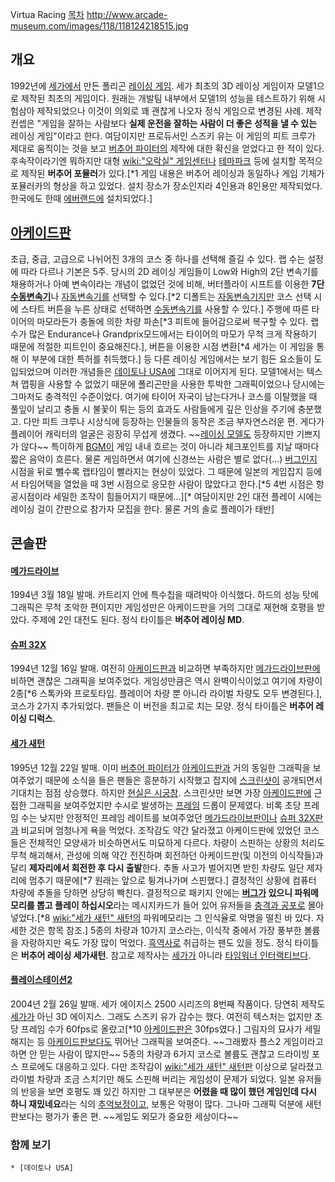 Virtua Racing
[[목차]]
http://www.arcade-museum.com/images/118/118124218515.jpg

== 개요 ==
1992년에 [[세가]]에서 만든 폴리곤 [[레이싱 게임]]. 세가 최초의 3D 레이싱 게임이자 모델1으로 제작된 최초의 게임이다. 원래는 개발팀 내부에서 모델1의 성능을 테스트하기 위해 시험삼아 제작되었으나 이것이 의외로 꽤 괜찮게 나오자 정식 게임으로 변경된 사례. 제작 컨셉은 "게임을 잘하는 사람보다 '''실제 운전을 잘하는 사람이 더 좋은 성적을 낼 수 있는''' 레이싱 게임"이라고 한다. 여담이지만 프로듀서인 스즈키 유는 이 게임의 피트 크루가 제대로 움직이는 것을 보고 [[버추어 파이터]]의 제작에 대한 확신을 얻었다고 한 적이 있다.
후속작이라기엔 뭐하지만 대형 [[wiki:"오락실" 게임센터]]나 [[테마파크]] 등에 설치할 목적으로 제작된 '''버추어 포뮬러'''가 있다.[*1 게임 내용은 버추어 레이싱과 동일하나 게임 기체가 포뮬러카의 형상을 하고 있었다. 설치 장소가 장소인지라 4인용과 8인용만 제작되었다. 한국에도 한때 [[에버랜드]]에 설치되었다.]

== [[아케이드]]판 ==
{{{#!html
<embed src="http://www.youtube.com/v/jJv_tZiBThc&color1=0xb1b1b1&color2=0xcfcfcf&hl=ko&feature=player_embedded&fs=1" type="application/x-shockwave-flash" allowfullscreen="true" allowScriptAccess="always" width="425" height="344"></embed>
}}}

초급, 중급, 고급으로 나뉘어진 3개의 코스 중 하나를 선택해 즐길 수 있다. 랩 수는 설정에 따라 다르나 기본은 5주. 당시의 2D 레이싱 게임들이 Low와 High의 2단 변속기를 채용하거나 아예 변속이라는 개념이 없었던 것에 비해, 버터플라이 시프트를 이용한 '''7단 [[수동변속기]]'''나 [[자동변속기]]를 선택할 수 있다.[*2 디폴트는 [[자동변속기]]지만 코스 선택 시에 스타트 버튼을 누른 상태로 선택하면 [[수동변속기]]를 사용할 수 있다.] 주행에 따른 타이어의 마모라든가 충돌에 의한 차량 파손[*3 피트에 들어감으로써 복구할 수 있다. 랩수가 많은 Endurance나 Grandprix모드에서는 타이어의 마모가 무척 크게 작용하기 때문에 적절한 피트인이 중요해진다.], 버튼을 이용한 시점 변환[*4 세가는 이 게임을 통해 이 부분에 대한 특허를 취득했다.] 등 다른 레이싱 게임에서는 보기 힘든 요소들이 도입되었으며 이러한 개념들은 [[데이토나 USA]]에 그대로 이어지게 된다.
모델1에서는 텍스쳐 맵핑을 사용할 수 없었기 때문에 폴리곤만을 사용한 투박한 그래픽이었으나 당시에는 그마저도 충격적인 수준이었다. 여기에 타이어 자국이 남는다거나 코스를 이탈했을 때 풀잎이 날리고 충돌 시 불꽃이 튀는 등의 효과도 사람들에게 깊은 인상을 주기에 충분했고. 다만 피트 크루나 시상식에 등장하는 인물들의 동작은 조금 부자연스러운 편. 게다가 플레이어 캐릭터의 얼굴은 굉장히 무섭게 생겼다. ~~[[레이싱 모델]]도 등장하지만 기쁘지가 않다~~
특이하게 [[BGM]]이 게임 내내 흐르는 것이 아니라 체크포인트를 지날 때마다 짧은 음악이 흐른다. 물론 게임하면서 여기에 신경쓰는 사람은 별로 없다(...)
[[버그]]인지 시점을 뒤로 뺄수록 랩타임이 빨라지는 현상이 있었다. 그 때문에 일본의 게임잡지 등에서 타임어택을 열었을 때 3번 시점으로 응모한 사람이 많았다고 한다.[*5 4번 시점은 항공시점이라 세밀한 조작이 힘들어지기 때문에...][* 여담이지만 2인 대전 플레이 시에는 레이싱 걸이 간판으로 참가자 모집을 한다. 물론 거의 솔로 플레이가 태반]

== 콘솔판 ==
==== [[메가드라이브]] ====
1994년 3월 18일 발매. 카트리지 안에 특수칩을 때려박아 이식했다. 하드의 성능 탓에 그래픽은 무척 조악한 편이지만 게임성만은 아케이드판을 거의 그대로 재현해 호평을 받았다. 주제에 2인 대전도 된다. 
정식 타이틀은 '''버추어 레이싱 MD'''.
==== [[슈퍼 32X]] ====
1994년 12월 16일 발매. 여전히 [[아케이드]]판과 비교하면 부족하지만 [[메가드라이브]]판에 비하면 괜찮은 그래픽을 보여주었다. 게임성만큼은 역시 완벽이식이었고 여기에 차량이 2종[*6 스톡카와 프로토타입. 플레이어 차량 뿐 아니라 라이벌 차량도 모두 변경된다.], 코스가 2가지 추가되었다. 팬들은 이 버전을 최고로 치는 모양. 
정식 타이틀은 '''버추어 레이싱 디럭스'''.
==== [[세가 새턴]] ====
1995년 12월 22일 발매. 이미 [[버추어 파이터]]가 [[아케이드]]판과 거의 동일한 그래픽을 보여주었기 때문에 소식을 들은 팬들은 흥분하기 시작했고 잡지에 [[스크린샷]]이 공개되면서 기대치는 점점 상승했다. 하지만 [[현실은 시궁창]]. 스크린샷만 보면 가장 [[아케이드]]판에 근접한 그래픽을 보여주었지만 수시로 발생하는 [[프레임]] 드롭이 문제였다. 비록 초당 프레임 수는 낮지만 안정적인 프레임 레이트를 보여주었던 [[메가드라이브]]판이나 [[슈퍼 32X]]판과 비교되며 엄청나게 욕을 먹었다. 
조작감도 약간 달라졌고 아케이드판에 있었던 코스들은 전체적인 모양새가 비슷하면서도 미묘하게 다르다. 차량이 스핀하는 상황의 처리도 무척 해괴해서, 관성에 의해 약간 전진하며 회전하던 아케이드판(및 이전의 이식작들)과 달리 '''제자리에서 회전한 후 다시 출발'''한다. 추돌 사고가 벌어지면 받힌 차량도 일단 제자리에 멈추기 때문에[*7 원래는 앞으로 튕겨나가며 스핀했다.] 결정적인 상황에 컴퓨터 차량에 추돌을 당하면 상당히 빡친다. 
결정적으로 패키지 안에는 '''[[버그]]가 있으니 파워메모리를 뽑고 플레이 하십시오'''라는 메시지카드가 들어 있어 유저들을 [[충격과 공포]]로 몰아넣었다.[*8 [[wiki:"세가 새턴" 새턴]]의 파워메모리는 그 인식율로 악명을 떨친 바 있다. 자세한 것은 항목 참조.] 5종의 차량과 10가지 코스라는, 이식작 중에서 가장 풍부한 볼륨을 자랑하지만 욕도 가장 많이 먹었다. [[흑역사]]로 취급하는 팬도 있을 정도. 
정식 타이틀은 '''버추어 레이싱 세가새턴'''. 
참고로 제작사는 [[세가]]가 아니라 [[타임워너 인터랙티브]]다.
==== [[플레이스테이션2]] ====
2004년 2월 26일 발매. 세가 에이지스 2500 시리즈의 8번째 작품이다. 당연히 제작도 [[세가]]가 아닌 3D 에이지스. 그래도 스즈키 유가 감수는 했다.
여전히 텍스처는 없지만 초당 프레임 수가 60fps로 올랐고[*10 [[아케이드]]판은 30fps였다.] 그림자의 묘사가 세밀해지는 등 [[아케이드]]판보다도 뛰어난 그래픽을 보여준다. ~~그래봤자 플스2 게임이라고 하면 안 믿는 사람이 많지만~~
5종의 차량과 6가지 코스로 볼륨도 괜찮고 드라이빙 포스 프로에도 대응하고 있다. 다만 조작감이 [[wiki:"세가 새턴" 새턴]]판 이상으로 달라졌고 라이벌 차량과 조금 스치기만 해도 스핀해 버리는 게임성이 문제가 되었다. 일본 유저들의 반응을 보면 호평도 꽤 있긴 하지만 그 대부분은 '''어렸을 때 많이 했던 게임인데 다시 하니 재밌네요'''라는 식의 [[추억보정]]이고, 보통은 악평이 많다. 그나마 그래픽 덕분에 새턴판보다는 평가가 좋은 편. ~~게임도 외모가 중요한 세상이다~~

=== 함께 보기 ===
 * [데이토나 USA]
